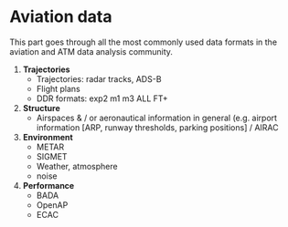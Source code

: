 
# Aviation data

This part goes through all the most commonly used data formats in the
aviation and ATM data analysis community.


1.  **Trajectories**
    -   Trajectories: radar tracks, ADS-B
    -   Flight plans
    -   DDR formats: exp2 m1 m3 ALL FT+

2.  **Structure**
    -   Airspaces & / or aeronautical information in general (e.g.
        airport information \[ARP, runway thresholds, parking
        positions\] / AIRAC

3.  **Environment**
    -   METAR
    -   SIGMET
    -   Weather, atmosphere
    -   noise

4.  **Performance**
    -   BADA
    -   OpenAP
    -   ECAC
